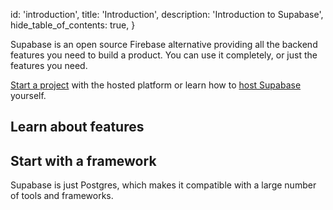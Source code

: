
  id: 'introduction',
  title: 'Introduction',
  description: 'Introduction to Supabase',
  hide_table_of_contents: true,
}

Supabase is an open source Firebase alternative providing all the backend features you need to build a product.
You can use it completely, or just the features you need.

[Start a project](https://app.supabase.com) with the hosted platform or learn how to [host Supabase](/docs/guides/hosting/overview) yourself.

## Learn about features

<div className="grid md:grid-cols-12 gap-4">
  <div className="col-span-4">
    <ButtonCard
      className="card"
      to={'/guides/auth'}
      title={'Auth'}
      description={'User management with Row Level Security.'}
      style={{ height: '100%' }}
    />
  </div>
  <div className="col-span-4">
    <ButtonCard
      className="card"
      to={'/guides/api'}
      title={'Auto-generated APIs'}
      description={'Instantly generate APIs for your database.'}
      style={{ height: '100%' }}
    />
  </div>
  <div className="col-span-4">
    <ButtonCard
      className="card"
      to={'/guides/database'}
      title={'Database'}
      description={'A dedicated, scalable Postgres database.'}
      style={{ height: '100%' }}
    />
  </div>
  <div className="col-span-4">
    <ButtonCard
      className="card"
      to={'/guides/functions'}
      title={'Edge Functions'}
      description={'Server-side functions, distributed globally.'}
      style={{ height: '100%' }}
    />
  </div>
  <div className="col-span-4">
    <ButtonCard
      className="card"
      to={'/guides/realtime'}
      title={'Realtime'}
      description={'Build with Broadcast, Presence, and Postgres CDC.'}
      style={{ height: '100%' }}
    />
  </div>
  <div className="col-span-4">
    <ButtonCard
      className="card"
      to={'/guides/storage'}
      title={'File Storage'}
      description={'Store, organize, and serve large files.'}
      style={{ height: '100%' }}
    />
  </div>
  <div className="col-span-4">
    <ButtonCard
      className="card"
      to={'/guides/platform/logs'}
      title={'Observability'}
      description={'Monitor and debug your infrastucture.'}
      style={{ height: '100%' }}
    />
  </div>
</div>

## Start with a framework

Supabase is just Postgres, which makes it compatible with a large number of tools and frameworks.

<Frameworks />



